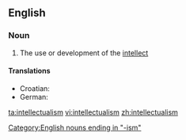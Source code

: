 ==English==

===Noun===
{{en-noun|-}}

# The use or development of the [[intellect]]

====Translations====
* Croatian: {{t-|hr|intelektualizam|m}}
* German: {{t-|de|Intellektualismus|m}}

[[Category:English nouns ending in "-ism"]]

[[ta:intellectualism]]
[[vi:intellectualism]]
[[zh:intellectualism]]